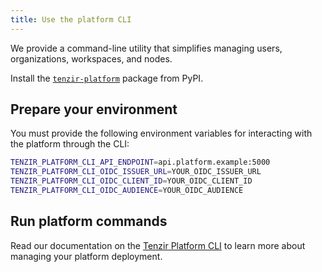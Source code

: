 ```yaml
---
title: Use the platform CLI
---
```


We provide a command-line utility that simplifies managing users, organizations,
workspaces, and nodes.

Install the [`tenzir-platform`](https://pypi.org/project/tenzir-platform/)
package from PyPI.

## Prepare your environment

You must provide the following environment variables for interacting with the
platform through the CLI:

```sh
TENZIR_PLATFORM_CLI_API_ENDPOINT=api.platform.example:5000
TENZIR_PLATFORM_CLI_OIDC_ISSUER_URL=YOUR_OIDC_ISSUER_URL
TENZIR_PLATFORM_CLI_OIDC_CLIENT_ID=YOUR_OIDC_CLIENT_ID
TENZIR_PLATFORM_CLI_OIDC_AUDIENCE=YOUR_OIDC_AUDIENCE
```

## Run platform commands

Read our documentation on the [Tenzir Platform
CLI](../../../../reference/platform-cli) to learn more about managing your
platform deployment.
